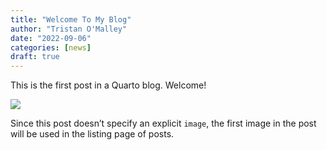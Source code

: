 ```yaml
---
title: "Welcome To My Blog"
author: "Tristan O'Malley"
date: "2022-09-06"
categories: [news]
draft: true
---
```


This is the first post in a Quarto blog. Welcome!

![](thumbnail.jpg)

Since this post doesn't specify an explicit `image`, the first image in the post will be used in the listing page of posts.
